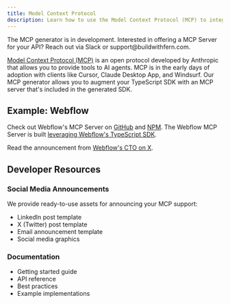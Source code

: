 ```yaml
---
title: Model Context Protocol
description: Learn how to use the Model Context Protocol (MCP) to integrate AI capabilities with your Fern documentation
---
```


<Note>
The MCP generator is in development. Interested in offering a MCP Server for your API? Reach out via Slack or support@buildwithfern.com.
</Note>

[Model Context Protocol (MCP)](https://modelcontextprotocol.io) is an open protocol developed by Anthropic that allows you to provide tools to AI agents. MCP is in the early days of adoption with clients like Cursor, Claude Desktop App, and Windsurf. Our MCP generator allows you to augment your TypeScript SDK with an MCP server that's included in the generated SDK.

## Example: Webflow

Check out Webflow's MCP Server on [GitHub](https://github.com/webflow/mcp-server) and [NPM](https://www.npmjs.com/package/webflow-mcp-server). The Webflow MCP Server is built [leveraging Webflow's TypeScript SDK](https://github.com/webflow/mcp-server/blob/992b242fc1244f6ebb4099dc01e6cca8a228733d/src/index.ts#L28-L34).

Read the announcement from [Webflow's CTO on X](https://x.com/leinwand/status/1907463599762870383).

## Developer Resources

### Social Media Announcements

We provide ready-to-use assets for announcing your MCP support:

- LinkedIn post template
- X (Twitter) post template
- Email announcement template
- Social media graphics

### Documentation

- Getting started guide
- API reference
- Best practices
- Example implementations
